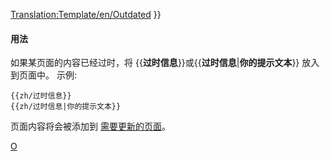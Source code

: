 <noinclude>[[Translation:Template/en/Outdated]]</noinclude>{{en/Ambox| type  = content
| image = en/Outdated content.png | alt = Outdated content
| text  = <strong>过时信息</strong><br />
此页面的部分内容已经过时。由于游戏内容的更新，部分内容的描述可能不再准确，请及时对此页面内容进行更新。{{#IF: {{{1|}}} |<br>{{{1}}}|}}
}}<includeonly>{{{2|[[Category:zh/需要更新的页面]]}}}</includeonly><noinclude>

====用法====
如果某页面的内容已经过时，将 <nowiki>{{</nowiki>'''过时信息'''<nowiki>}}</nowiki>或<nowiki>{{</nowiki>'''过时信息'''|'''你的提示文本'''<nowiki>}}</nowiki> 放入到页面中。
示例:
<pre>
{{zh/过时信息}} 
{{zh/过时信息|你的提示文本}}
</pre>
页面内容将会被添加到 [[:Category/zh/需要更新的页面|需要更新的页面]]。

[[Category:en/Message boxes|O]]
</noinclude>